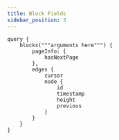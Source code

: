 ```yaml
---
title: Block Fields
sidebar_position: 3
---
```


```
query {
    blocks("""arguments here""") {
        pageInfo: {
            hasNextPage
        },
        edges {
            cursor
            node {
                id
                timestamp
                height
                previous
            }
        }
    }
}
```